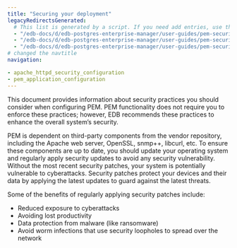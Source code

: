 ```yaml
---
title: "Securing your deployment"
legacyRedirectsGenerated:
  # This list is generated by a script. If you need add entries, use the `legacyRedirects` key.
  - "/edb-docs/d/edb-postgres-enterprise-manager/user-guides/pem-security-guide/8.0/index.html"
  - "/edb-docs/d/edb-postgres-enterprise-manager/user-guides/pem-security-guide/8.0/conclusion.html"
  - "/edb-docs/d/edb-postgres-enterprise-manager/user-guides/pem-security-guide/8.0/genindex.html"
# changed the navtitle
navigation:

- apache_httpd_security_configuration
- pem_application_configuration
---
```


This document provides information about security practices you should consider when configuring PEM. PEM functionality does not require you to enforce these practices; however, EDB recommends these practices to enhance the overall system’s security.

PEM is dependent on third-party components from the vendor repository, including the Apache web server, OpenSSL, snmp++, libcurl, etc. To ensure these components are up to date, you should update your operating system and regularly apply security updates to avoid any security vulnerability. Without the most recent security patches, your system is potentially vulnerable to cyberattacks. Security patches protect your devices and their data by applying the latest updates to guard against the latest threats.

Some of the benefits of regularly applying security patches include:

-   Reduced exposure to cyberattacks
-   Avoiding lost productivity
-   Data protection from malware (like ransomware)
-   Avoid worm infections that use security loopholes to spread over the network



